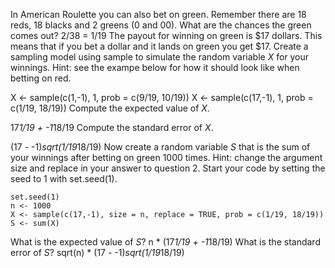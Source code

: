 In American Roulette you can also bet on green. Remember there are 18 reds, 18 blacks and 2 greens (0 and 00). What are the chances the green comes out?
2/38 = 1/19
The payout for winning on green is $17 dollars. This means that if you bet a dollar and it lands on green you get $17. Create a sampling model using sample to simulate the random variable $X$ for your winnings. Hint: see the exampe below for how it should look like when betting on red.

X <- sample(c(1,-1), 1, prob = c(9/19, 10/19))
X <- sample(c(17,-1), 1, prob = c(1/19, 18/19))
Compute the expected value of $X$.

17*1/19 + -1*18/19
Compute the standard error of $X$.

(17 - -1)*sqrt(1/19*18/19)
Now create a random variable $S$ that is the sum of your winnings after betting on green 1000 times. Hint: change the argument size and replace in your answer to question 2. Start your code by setting the seed to 1 with set.seed(1).

    set.seed(1)
    n <- 1000
    X <- sample(c(17,-1), size = n, replace = TRUE, prob = c(1/19, 18/19))
    S <- sum(X)
What is the expected value of $S$?
n * (17*1/19 + -1*18/19)
What is the standard error of $S$?
sqrt(n) * (17 - -1)*sqrt(1/19*18/19)
